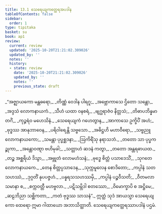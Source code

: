 ```yaml
---
title: 13.1 သေရေယျကတ္ထေရအပဒါန
tableOfContents: false
sidebar:
  order: 1
type: tipitaka
basket: su
book: ap1
review:
  current: review
  updated: '2025-10-20T21:21:02.309026'
  updated_by: ''
  notes: ''
  history:
  - state: review
    date: '2025-10-20T21:21:02.309026'
    updated_by: ''
    notes: ''
    previous_state: draft
---
```



<DynamicBreadcrumb />


<ReviewStatus review={frontmatter.review} showDetails={true} />

<HypothesisAnnotation frontmatter={frontmatter} />

<Division number="1" book="ap1" e="ch" v="20" p="170">

<Paragraph number="2054" type="verses" book="ap1">
_“အဇ္ဈာယကော မန္တဓရော,_  
_တိဏ္ဏံ ဝေဒါန ပါရဂူ;_  
_အဗ္ဘောကာသေ ဌိတော သန္တော,_  
_အဒ္ဒသံ လောကနာယကံ._  

</Paragraph>

</Division>
<Division number="2" book="ap1" e="ch" v="20" p="170">

<Paragraph number="2055" type="verses" book="ap1">
_သီဟံ ယထာ ဝနစရံ,_  
_ဗျဂ္ဃရာဇံဝ နိတ္တသံ;_  
_တိဓာပဘိန္နမာတင်္ဂံ,_  
_ကုဉ္ဇရံဝ မဟေသိနံ._  

</Paragraph>

</Division>
<Division number="3" book="ap1" e="ch" v="20" p="170">

<Paragraph number="2056" type="verses" book="ap1">
_သေရေယျကံ ဂဟေတွာန,_  
_အာကာသေ ဥက္ခိပိံ အဟံ;_  
_ဗုဒ္ဓဿ အာနုဘာဝေန,_  
_ပရိဝါရေန္တိ သဗ္ဗသော._  

</Paragraph>

</Division>
<Division number="4" book="ap1" e="ch" v="20" p="170">

<Paragraph number="2057" type="verses" book="ap1">
_အဓိဋ္ဌဟိ မဟာဝီရော,_  
_သဗ္ဗညူ လောကနာယကော;_  
_သမန္တာ ပုပ္ဖစ္ဆဒနာ,_  
_ဩကိရိံသု နရာသဘံ._  

</Paragraph>

</Division>
<Division number="5" book="ap1" e="ch" v="20" p="170">

<Paragraph number="2058" type="verses" book="ap1">
_တတော သာ ပုပ္ဖကဉ္စုကာ,_  
_အန္တောဝဏ္ဋာ ဗဟိမုခါ;_  
_သတ္တာဟံ ဆဒနံ ကတွာ,_  
_တတော အန္တရဓာယထ._  

</Paragraph>

</Division>
<Division number="6" book="ap1" e="ch" v="20" p="170">

<Paragraph number="2059" type="verses" book="ap1">
_တဉ္စ အစ္ဆရိယံ ဒိသွာ,_  
_အဗ္ဘုတံ လောမဟံသနံ;_  
_ဗုဒ္ဓေ စိတ္တံ ပသာဒေသိံ,_  
_သုဂတေ လောကနာယကေ._  

</Paragraph>

</Division>
<Division number="7" book="ap1" e="ch" v="20" p="170">

<Paragraph number="2060" type="verses" book="ap1">
_တေန စိတ္တပ္ပသာဒေန,_  
_သုက္ကမူလေန စောဒိတော;_  
_ကပ္ပါနံ သတသဟဿံ,_  
_ဒုဂ္ဂတိံ နုပပဇ္ဇဟံ._  

</Paragraph>

</Division>
<Division number="8" book="ap1" e="ch" v="20" p="170">

<Paragraph number="2061" type="verses" book="ap1">
_ပန္နရသသဟဿမှိ,_  
_ကပ္ပါနံ ပဉ္စဝီသတိ;_  
_ဝီတမလာ သမာနာ စ,_  
_စက္ကဝတ္တီ မဟဗ္ဗလာ._  

</Paragraph>

</Division>
<Division number="9" book="ap1" e="ch" v="20" p="170">

<Paragraph number="2062" type="verses" book="ap1">
_ပဋိသမ္ဘိဒါ စတဿော,_  
_ဝိမောက္ခာပိ စ အဋ္ဌိမေ;_  
_ဆဠဘိညာ သစ္ဆိကတာ,_  
_ကတံ ဗုဒ္ဓဿ သာသနံ”._  

</Paragraph>

<Paragraph number="2063" book="ap1">
ဣတ္ထံ သုဒံ အာယသ္မာ သေရေယျကော ထေရော ဣမာ ဂါထာယော အဘာသိတ္ထာတိ.

</Paragraph>
</Division>

<Paragraph number="2064" type="center" book="ap1">
သေရေယျကတ္ထေရဿာပဒါနံ ပဌမံ.
</Paragraph>